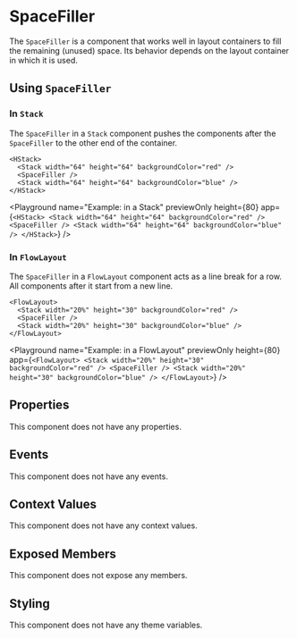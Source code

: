 
# SpaceFiller

The `SpaceFiller` is a component that works well in layout containers to fill the remaining (unused) space. Its behavior depends on the layout container in which it is used.

## Using `SpaceFiller`

### In `Stack`

The `SpaceFiller` in a `Stack` component pushes the components after the `SpaceFiller` to the other end of the container.

```ueml copy
<HStack>
  <Stack width="64" height="64" backgroundColor="red" />
  <SpaceFiller />
  <Stack width="64" height="64" backgroundColor="blue" />
</HStack>
```

<Playground
  name="Example: in a Stack"
  previewOnly
  height={80}
  app={`
  <HStack>
    <Stack width="64" height="64" backgroundColor="red" />
    <SpaceFiller />
    <Stack width="64" height="64" backgroundColor="blue" />
  </HStack>
  `}
/>

### In `FlowLayout`

The `SpaceFiller` in a `FlowLayout` component acts as a line break for a row. All components after it start from a new line.

```ueml copy
<FlowLayout>
  <Stack width="20%" height="30" backgroundColor="red" />
  <SpaceFiller />
  <Stack width="20%" height="30" backgroundColor="blue" />
</FlowLayout>
```

<Playground
  name="Example: in a FlowLayout"
  previewOnly
  height={80}
  app={`
  <FlowLayout>
    <Stack width="20%" height="30" backgroundColor="red" />
    <SpaceFiller />
    <Stack width="20%" height="30" backgroundColor="blue" />
  </FlowLayout>
  `}
/>

## Properties

This component does not have any properties.

## Events

This component does not have any events.

## Context Values

This component does not have any context values.

## Exposed Members

This component does not expose any members.

## Styling

This component does not have any theme variables.
